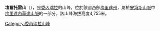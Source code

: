 {{Coord|8|21|00|N|71|15|00|W|type:mountain|display=title}}

'''埃爾托雷山'''（{{lang-es|Pico El Toro}}），是[[委內瑞拉|委內瑞拉]]的山峰，位於該國西部[[梅里達州|梅里達州]]，屬於[[安第斯山脈|安第斯山脈]]中[[梅里達內華達山脈|梅里達內華達山脈]]的一部分，該山峰海拔高度4,755米。

{{Venezuela-geo-stub}}
[[Category:委內瑞拉山峰|Category:委內瑞拉山峰]]